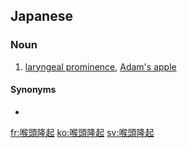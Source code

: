 ==Japanese==
{{ja-kanjitab|こう|とう|りゅう|き|yomi=o}}

===Noun===
{{ja-noun|こうとう りゅうき}}

# [[laryngeal prominence]], [[Adam's apple]] {{gloss|the lump in the throat}}

====Synonyms====
* {{ja-r|喉仏|のどぼとけ}}

[[fr:喉頭隆起]]
[[ko:喉頭隆起]]
[[sv:喉頭隆起]]